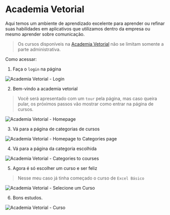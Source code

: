 # Academia Vetorial

Aqui temos um ambiente de aprendizado excelente para aprender ou refinar suas habilidades em aplicativos que utilizamos dentro da empresa ou mesmo aprender sobre comunicação.

> Os cursos disponíveis na [Academia Vetorial](https://academia.vetorial.com.br/auth/login) não se limitam somente a parte administrativa.

Como acessar:

1. Faça o `login` na página

![Academia Vetorial - Login](/components/images/print/academia.png)

2. Bem-vindo a academia vetorial
> Você será apresentado com um `tour` pela página, mas caso queira pular, os próximos passos vão mostrar como entrar na página de cursos.

![Academia Vetorial - Homepage](/components/images/print/academia2.png)

3. Vá para a página de categorias de cursos

![Academia Vetorial - Homepage to Categories page](/components/images/print/academia3.png)

4. Vá para a página da categoria escolhida

![Academia Vetorial - Categories to courses](/components/images/print/academia4.png)

5. Agora é só escolher um curso e ser feliz
> Nesse meu caso já tinha começado o curso de `Excel Básico`

![Academia Vetorial - Selecione um Curso](/components/images/print/academia5.png)

6. Bons estudos.

![Academia Vetorial - Curso](/components/images/print/academia6.png)
